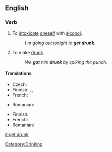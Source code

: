 ==English==

===Verb===
{{en-verb|gets drunk|getting drunk|got drunk|gotten drunk}}

# {{intransitive}} To [[intoxicate]] [[oneself]] with [[alcohol]].
#:''I'm going out tonight to '''get drunk'''.''
# {{transitive}} To make [[drunk]].
#:''We '''got''' him '''drunk''' by spiking the punch.''

====Translations====
{{trans-top|to intoxicate oneself with alcohol}}
* Czech: {{t-|cs|opít|alt=opít se}}
* Finnish: {{t-|fi|ryypätä}}, {{t|fi|tulla juovuksiin}}, {{t+|fi|humaltua}}
* French: {{t+|fr|souler|alt=se souler}}
{{trans-mid}}
* Romanian: {{t-|ro|îmbăta|alt=a se îmbăta}}
{{trans-bottom}}

{{trans-top|transitive; to make drunk}}
* Finnish: {{t-|fi|juottaa}}
* French: {{t+|fr|souler}}
* Romanian: {{t-|ro|îmbăta|alt=a îmbăta}}
{{trans-bot}}

[[Category:Drinking]]

[[it:get drunk]]